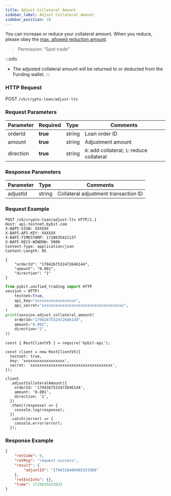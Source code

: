 ```yaml
---
title: Adjust Collateral Amount
sidebar_label: Adjust Collateral Amount
sidebar_position: 10
---
```

You can increase or reduce your collateral amount. When you reduce, please obey the <a href="https://bybit-exchange.github.io/docs/v5/crypto-loan/reduce-max-collateral-amt">max. allowed reduction amount</a>.
> Permission: "Spot trade"

:::info
* The adjusted collateral amount will be returned to or deducted from the Funding wallet.
:::

### HTTP Request
POST `/v5/crypto-loan/adjust-ltv`

### Request Parameters
| Parameter | Required | Type | Comments|
|:----- |:-------|:-----|------ |
|orderId |**true** |string |Loan order ID|
|amount |**true** |string |Adjustment amount|
|direction |**true** |string |`0`: add collateral; `1`: reduce collateral|

### Response Parameters
| Parameter | Type | Comments|
|:----- |:-----|----- |
|adjustId |string |Collateral adjustment transaction ID|

### Request Example

<Tabs groupId="programming-languages">
<TabItem value="http" label="HTTP">

```http
POST /v5/crypto-loan/adjust-ltv HTTP/1.1
Host: api-testnet.bybit.com
X-BAPI-SIGN: XXXXXX
X-BAPI-API-KEY: XXXXXX
X-BAPI-TIMESTAMP: 1728635421137
X-BAPI-RECV-WINDOW: 5000
Content-Type: application/json
Content-Length: 85

{
    "orderId": "1794267532472646144",
    "amount": "0.001",
    "direction": "1"
}
```

</TabItem>
<TabItem value="python" label="Python">

```python
from pybit.unified_trading import HTTP
session = HTTP(
    testnet=True,
    api_key="xxxxxxxxxxxxxxxxxx",
    api_secret="xxxxxxxxxxxxxxxxxxxxxxxxxxxxxxxxxxxx",
)
print(session.adjust_collateral_amount(
    orderId="1794267532472646144",
    amount="0.001",
    direction="1",
))
```

</TabItem>

<TabItem value="Node" label="Node.js">

```n4js
const { RestClientV5 } = require('bybit-api');

const client = new RestClientV5({
  testnet: true,
  key: 'xxxxxxxxxxxxxxxxxx',
  secret: 'xxxxxxxxxxxxxxxxxxxxxxxxxxxxxxxxxxxx',
});

client
  .adjustCollateralAmount({
    orderId: '1794267532472646144',
    amount: '0.001',
    direction: '1',
  })
  .then((response) => {
    console.log(response);
  })
  .catch((error) => {
    console.error(error);
  });
```

</TabItem>
</Tabs>

### Response Example

```json
{
    "retCode": 0,
    "retMsg": "request.success",
    "result": {
        "adjustId": "1794318409405331968"
    },
    "retExtInfo": {},
    "time": 1728635422833
}
```
